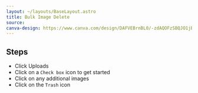 ```yaml
---
layout: ~/layouts/BaseLayout.astro
title: Bulk Image Delete
source: 
canva-design: https://www.canva.com/design/DAFVEBrnBL0/-zdAQOFzSBQJO1jBhhGcmg/edit
---
```


## Steps

- Click Uploads
- Click on a `Check box` icon to get started
- Click on any additional images
- Click on the `Trash` icon

